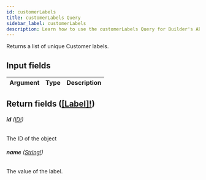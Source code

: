 ```yaml
---
id: customerLabels
title: customerLabels Query
sidebar_label: customerLabels
description: Learn how to use the customerLabels Query for Builder's API.
---
```


Returns a list of unique Customer labels.

## Input fields

| Argument | Type | Description |
| -------- | ---- | ----------- |

## Return fields ([[Label]!](/composer/builder/api/schema/object/Label.mdx))

###### <b>id</b> ([ID!](/composer/builder/api/schema/scalar/ID.mdx))

The ID of the object

###### <b>name</b> ([String!](/composer/builder/api/schema/scalar/String.mdx))

The value of the label.
